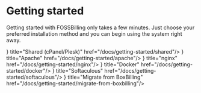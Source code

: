 # Getting started


Getting started with FOSSBilling only takes a few minutes. Just choose your preferred installation method and you can begin using the system right away.

<Cards>
  <Card icon={<FontAwesomeIcon icon={faCpanel} size="xl" />} title="Shared (cPanel/Plesk)" href="/docs/getting-started/shared"/>
  <Card icon={<FontAwesomeIcon icon={faServer} size="xl" />} title="Apache" href="/docs/getting-started/apache"/>
  <Card icon={<FontAwesomeIcon icon={faServer} size="xl" />} title="nginx" href="/docs/getting-started/nginx"/>
  <Card icon={<FontAwesomeIcon icon={faDocker} size="xl" />} title="Docker" href="/docs/getting-started/docker"/>
  <Card icon={<FontAwesomeIcon icon={faBolt} size="xl" />} title="Softaculous" href="/docs/getting-started/softaculous"/>
  <Card icon={<FontAwesomeIcon icon={faBoxOpen} size="xl" />} title="Migrate from BoxBilling" href="/docs/getting-started/migrate-from-boxbilling"/>
</Cards>